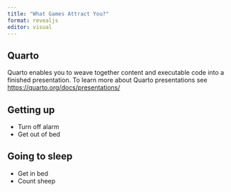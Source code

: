 ```yaml
---
title: "What Games Attract You?"
format: revealjs
editor: visual
---
```


## Quarto

Quarto enables you to weave together content and executable code into a finished presentation. To learn more about Quarto presentations see <https://quarto.org/docs/presentations/>

## Getting up

- Turn off alarm
- Get out of bed

## Going to sleep

- Get in bed
- Count sheep
